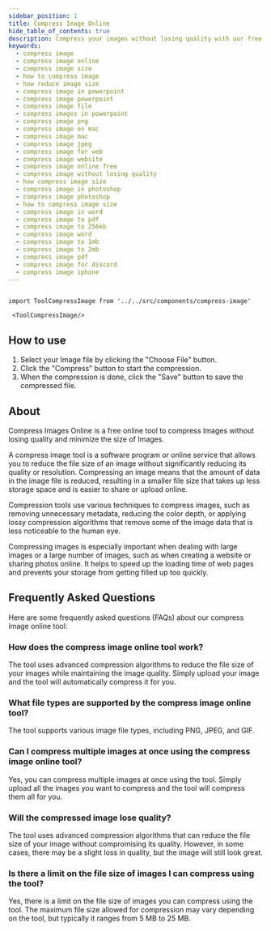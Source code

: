 ```yaml
---
sidebar_position: 1
title: Compress Image Online
hide_table_of_contents: true
description: Compress your images without losing quality with our free online image compressor tool. Reduce file size for faster website loading times.
keywords:
  - compress image
  - compress image online
  - compress image size
  - how to compress image
  - how reduce image size
  - compress image in powerpoint
  - compress image powerpoint
  - compress image file
  - compress images in powerpoint
  - compress image png
  - compress image on mac
  - compress image mac
  - compress image jpeg
  - compress image for web
  - compress image website
  - compress image online free
  - compress image without losing quality
  - how compress image size
  - compress image in photoshop
  - compress image photoshop
  - how to compress image size
  - compress image in word
  - compress image to pdf
  - compress image to 256kb
  - compress image word
  - compress image to 1mb
  - compress image to 2mb
  - compress image pdf
  - compress image for discord
  - compress image iphone
---
```


```mdx-code-block

import ToolCompressImage from '../../src/components/compress-image'

 <ToolCompressImage/>

```

<h2 style={{ color: "#17c964" }}>How to use</h2>

1. Select your Image file by clicking the "Choose File" button.
2. Click the "Compress" button to start the compression.
3. When the compression is done, click the "Save" button to save the compressed file.

<h2 style={{ color: "#ff4ecd" }}>About</h2>

Compress Images Online is a free online tool to compress Images without losing quality
and minimize the size of Images.

A compress image tool is a software program or online service that allows you to reduce the file size of an image without significantly reducing its quality or resolution. Compressing an image means that the amount of data in the image file is reduced, resulting in a smaller file size that takes up less storage space and is easier to share or upload online.

Compression tools use various techniques to compress images, such as removing unnecessary metadata, reducing the color depth, or applying lossy compression algorithms that remove some of the image data that is less noticeable to the human eye.

Compressing images is especially important when dealing with large images or a large number of images, such as when creating a website or sharing photos online. It helps to speed up the loading time of web pages and prevents your storage from getting filled up too quickly.

<h2 style={{ color: "#f5a524" }}>Frequently Asked Questions</h2>
Here are some frequently asked questions (FAQs) about our compress image online tool:

### How does the compress image online tool work?

The tool uses advanced compression algorithms to reduce the file size of your images while maintaining the image quality.
Simply upload your image and the tool will automatically compress it for you.

### What file types are supported by the compress image online tool?

The tool supports various image file types, including PNG, JPEG, and GIF.

### Can I compress multiple images at once using the compress image online tool?

Yes, you can compress multiple images at once using the tool. Simply upload all the images you want to compress and the tool will compress them all for you.

### Will the compressed image lose quality?

The tool uses advanced compression algorithms that can reduce the file size of your image without compromising its quality. However, in some cases, there may be a slight loss in quality, but the image will still look great.

### Is there a limit on the file size of images I can compress using the tool?

Yes, there is a limit on the file size of images you can compress using the tool. The maximum file size allowed for compression may vary depending on the tool, but typically it ranges from 5 MB to 25 MB.
